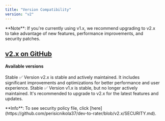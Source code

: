 ```yaml
---
title: "Version Compatibility"
version: "v2"
---
```


<Note>
  **Note**: If you're currently using v1.x, we recommend upgrading to v2.x to
  take advantage of new features, performance improvements, and security
  patches.
</Note>

## [v2.x on GitHub](https://github.com/perisicnikola37/dev-to-rater/releases/tag/v2.0.0)

>

#### Available versions

>

<Expandable title="v2.x">
  <ResponseField name="Status">Stable ✅</ResponseField>
  Version v2.x is stable and actively maintained. It includes significant improvements
  and optimizations for better performance and user experience.
</Expandable> <Expandable title="v1.x">
  <ResponseField name="Status">Stable ✅</ResponseField>
  Version v1.x is stable, but no longer actively maintained. It's recommended to
  upgrade to v2.x for the latest features and updates.
</Expandable>

>

<Info>
  **Info**: To see security policy file, click
  [here](https://github.com/perisicnikola37/dev-to-rater/blob/v2.x/SECURITY.md).
</Info>
